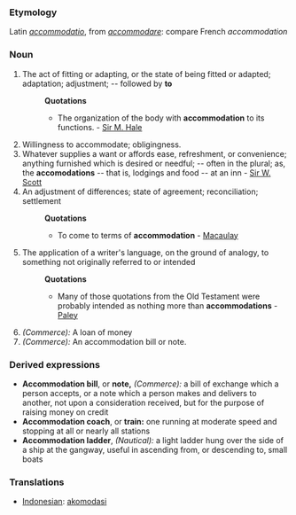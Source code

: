 ===Etymology===
Latin ''[[accommodatio]]'', from ''[[accommodare]]'': compare French ''accommodation''
===Noun===
#The act of fitting or adapting, or the state of being fitted or adapted; adaptation; adjustment; -- followed by '''to'''
#:'''Quotations'''
#:*The organization of the body with '''accommodation''' to its functions. - [[Sir M. Hale]]
#Willingness to accommodate; obligingness.
#Whatever supplies a want or affords ease, refreshment, or convenience; anything furnished which is desired or needful; -- often in the plural; as, the '''accomodations''' -- that is, lodgings and food -- at an inn - [[Sir W. Scott]]
#An adjustment of differences; state of agreement; reconciliation; settlement
#:'''Quotations'''
#:*To come to terms of '''accommodation''' - [[Macaulay]]
#The application of a writer's language, on the ground of analogy, to something not originally referred to or intended
#:'''Quotations'''
#:*Many of those quotations from the Old Testament were probably intended as nothing more than '''accommodations''' - [[Paley]]
#''(Commerce):'' A loan of money
#''(Commerce):'' An accommodation bill or note.
===Derived expressions===
*'''Accommodation bill''', or '''note,''' ''(Commerce):'' a bill of exchange which a person accepts, or a note which a person makes and delivers to another, not upon a consideration received, but for the purpose of raising money on credit
*'''Accommodation coach''', or '''train:''' one running at moderate speed and stopping at all or nearly all stations
*'''Accommodation ladder''', ''(Nautical):'' a light ladder hung over the side of a ship at the gangway, useful in ascending from, or descending to, small boats

=== Translations ===
*[[Indonesian]]: [[akomodasi]]